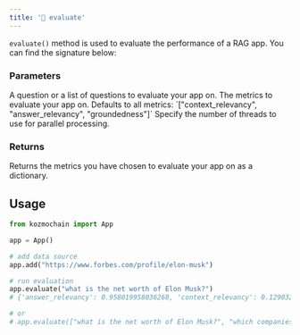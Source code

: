 ```yaml
---
title: '📝 evaluate'
---
```


`evaluate()` method is used to evaluate the performance of a RAG app. You can find the signature below:

### Parameters

<ParamField path="question" type="Union[str, list[str]]">
    A question or a list of questions to evaluate your app on.
</ParamField>
<ParamField path="metrics" type="Optional[list[Union[BaseMetric, str]]]" optional>
    The metrics to evaluate your app on. Defaults to all metrics: `["context_relevancy", "answer_relevancy", "groundedness"]`
</ParamField>
<ParamField path="num_workers" type="int" optional>
    Specify the number of threads to use for parallel processing.
</ParamField>

### Returns

<ResponseField name="metrics" type="dict">
    Returns the metrics you have chosen to evaluate your app on as a dictionary.
</ResponseField>

## Usage

```python
from kozmochain import App

app = App()

# add data source
app.add("https://www.forbes.com/profile/elon-musk")

# run evaluation
app.evaluate("what is the net worth of Elon Musk?")
# {'answer_relevancy': 0.958019958036268, 'context_relevancy': 0.12903225806451613}

# or
# app.evaluate(["what is the net worth of Elon Musk?", "which companies does Elon Musk own?"])
```
